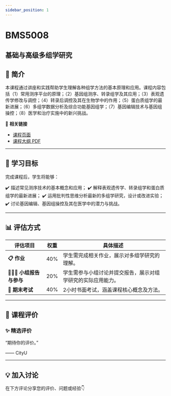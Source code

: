 ```yaml
---
sidebar_position: 1
---
```


# BMS5008
## 基础与高级多组学研究

## **📘 简介**
本课程通过讲座和实践帮助学生理解各种组学方法的基本原理和应用。课程内容包括（1）常用测序平台的原理；（2）基因组测序、转录组学及其应用；（3）表观遗传学修改与调控；（4）转录后调控及其在生物学中的作用；（5）蛋白质组学的最新进展；（6）多组学数据分析及综合功能基因组学；（7）基因编辑技术与基因组操控；（8）医学和治疗实施中的新兴挑战。

🔗 **相关链接**
- [课程页面](https://www.cityu.edu.hk/catalogue/pg/202425/course/BMS5008.htm)
- [课程大纲 PDF](https://www.cityu.edu.hk/catalogue/pg/202425/course/BMS5008.pdf)

---

## **🎯 学习目标**

完成课程后，学生将能够：

✔️ 描述常见测序技术的基本概念和应用；
✔️ 解释表观遗传学、转录组学和蛋白质组学的最新进展；
✔️ 运用批判性思维分析最新的多组学研究，设计或改进实验；
✔️ 讨论基因编辑、基因组操控及其在医学中的潜力与挑战。

---

## **📊 评估方式**

| **评估项目**          | **权重** | **具体描述**                                                                                     |
|----------------------|---------|-----------------------------------------------------------------------------------------------|
| **📋 作业**           | 40%     | 学生需完成相关作业，展示对多组学研究的理解。                                                      |
| **🧑‍🤝‍🧑 小组报告与参与** | 20%     | 学生需参与小组讨论并提交报告，展示对组学研究的实际应用能力。                                        |
| **📄 期末考试**        | 40%     | 2小时书面考试，涵盖课程核心概念及方法。                                                           |

---

## **💬 课程评价**

### ✨ **精选评价**
<div className={commentStyles.commentBox}>
    <p className={commentStyles.commentText}>
        “期待你的评价。”
    </p>
    <p className={commentStyles.commentAuthor}>—— CityU</p>
</div>

---

## **💡 加入讨论**

在下方评论分享您的评价、问题或经验👇
<Utterances />